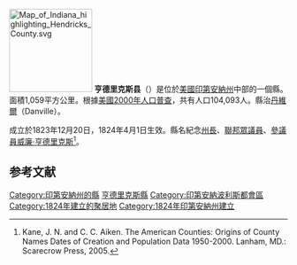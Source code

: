{{noteTA
|G1=USState
}}
[[File:Map_of_Indiana_highlighting_Hendricks_County.svg|150px]]
'''亨德里克斯县'''（{{lang-en|Hendricks County}}）是位於[[美國|美國]][[印第安納州|印第安納州]]中部的一個縣。面積1,059平方公里。根據[[美國2000年人口普查|美國2000年人口普查]]，共有人口104,093人。縣治[[丹維爾_(印地安納州)|丹維爾]]（Danville）。

成立於1823年12月20日，1824年4月1日生效。縣名紀念[[印地安納州州長|州長]]、[[美國眾議院|聯邦眾議員]]、[[美國參議院|參議員]][[威廉·亨德里克斯|威廉·亨德里克斯]]<ref>Kane, J. N. and C. C. Aiken. The American Counties: Origins of County Names Dates of Creation and Population Data 1950-2000. Lanham, MD.: Scarecrow Press, 2005.</ref>。

==参考文献==
{{Reflist}}

{{印第安納州}}
{{亨德里克斯縣 (印地安納州)}}
{{Authority control}}

{{DEFAULTSORT:Hendricks County}}
[[Category:印第安納州的縣|Category:印第安納州的縣]]
[[Category:亨德里克斯縣|]]
[[Category:印第安納波利斯都會區|Category:印第安納波利斯都會區]]
[[Category:1824年建立的聚居地|Category:1824年建立的聚居地]]
[[Category:1824年印第安納州建立|Category:1824年印第安納州建立]]

{{Indiana-geo-stub}}